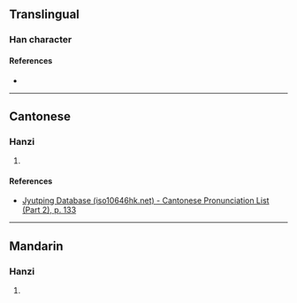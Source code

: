 {{character info/new}}
==Translingual==

===Han character===
{{Han char|rn=75|rad=木|as=17|sn=21|four=|canj=DTVD|ids=⿲木農木}}

====References====
* {{Han ref|kx=0562.320|dkj=15901|dj=0951.110|hdz=21321.020|uh=6B01|ud=27393}}

----

==Cantonese==

===Hanzi===
{{yue-hanzi|jyut=[[nung4]]|y=nung4}}

# {{defn|lang=yue|sort=木17}}

====References====
* [http://www.iso10646hk.net/jp/document/download.jsp Jyutping Database (iso10646hk.net) - Cantonese Pronunciation List (Part 2), p. 133]

----

==Mandarin==

===Hanzi===
{{cmn-hanzi|pin=[[nóng]] ([[nong2]])|wg=nung<sup>2</sup>}}

# {{defn|lang=cmn|sort=木17}}